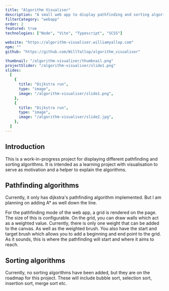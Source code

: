 ```yaml
---
title: "Algorithm Visualiser"
description: "A small web app to display pathfinding and sorting algorithms. This project is still a work in progress and is intended as a learning experience."
filterCategory: "webapp"
order: 2
featured: true
technologies: ["Node", "Vite", "Typescript", "SCSS"]

website: "https://algorithm-visualiser.williamyallop.com"
npm: ""
github: "https://github.com/WillYallop/algorithm_visualiser"

thumbnail: "/algorithm-visualiser/thumbnail.png"
projectSlider: "/algorithm-visualiser/slide1.png"
slides:
  [
    {
      title: "Dijkstra run",
      type: "image",
      image: "/algorithm-visualiser/slide1.png",
    },
    {
      title: "Dijkstra run",
      type: "image",
      image: "/algorithm-visualiser/slide2.jpg",
    },
  ]
---
```


## Introduction

This is a work-in-progress project for displaying different pathfinding and sorting algorithms. It is intended as a learning project with visualisation to serve as motivation and a helper to explain the algorithms.

## Pathfinding algorithms

Currently, it only has dijkstra's pathfinding algorithm implemented. But I am planning on adding A\* as well down the line.

For the pathfinding mode of the web app, a grid is rendered on the page. The size of this is configurable. On the grid, you can draw walls which act as a weighted value. Currently, there is only one weight that can be added to the canvas. As well as the weighted brush. You also have the start and target brush which allows you to add a beginning and end point to the grid. As it sounds, this is where the pathfinding will start and where it aims to reach.

## Sorting algorithms

Currently, no sorting algorithms have been added, but they are on the roadmap for this project. These will include bubble sort, selection sort, insertion sort, merge sort etc.
